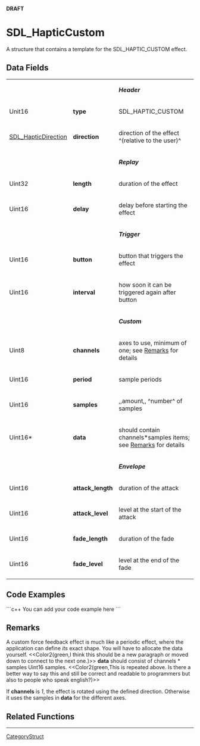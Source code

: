 <!-- pragma section-numbers off -->
<!-- pragma disable-camelcase -->
'''DRAFT'''

= SDL_HapticCustom =
A structure that contains a template for the SDL_HAPTIC_CUSTOM effect.


== Data Fields ==
{|
|
|
|'''''Header'''''
|-
|Unit16
|'''type'''
|SDL_HAPTIC_CUSTOM
|-
|[[SDL_HapticDirection]]
|'''direction'''
|direction of the effect ^(relative to the user)^
|-
|
|
|'''''Replay'''''
|-
|Uint32
|'''length'''
|duration of the effect
|-
|Uint16
|'''delay'''
|delay before starting the effect
|-
|
|
|'''''Trigger'''''
|-
|Uint16
|'''button'''
|button that triggers the effect
|-
|Uint16
|'''interval'''
|how soon it can be triggered again after button
|-
|
|
|'''''Custom'''''
|-
|Uint8
|'''channels'''
|axes to use, minimum of one; see [[#Remarks|Remarks]] for details
|-
|Uint16
|'''period'''
|sample periods
|-
|Uint16
|'''samples'''
|,,amount,, ^number^ of samples
|-
|Uint16*
|'''data'''
|should contain channels*samples items; see [[#Remarks|Remarks]] for details
|-
|
|
|'''''Envelope'''''
|-
|Uint16
|'''attack_length'''
|duration of the attack
|-
|Uint16
|'''attack_level'''
|level at the start of the attack
|-
|Uint16
|'''fade_length'''
|duration of the fade
|-
|Uint16
|'''fade_level'''
|level at the end of the fade
|}

== Code Examples ==
```c++
You can add your code example here
```

== Remarks ==
A custom force feedback effect is much like a periodic effect, where the application can define ''its'' exact shape. You will have to allocate the data yourself.
<<Color2(green,I think this should be a new paragraph or moved down to connect to the next one.)>> '''data''' should consist of channels * samples Uint16 samples. <<Color2(green,This is repeated above. Is there a better way to say this and still be correct and readable to programmers but also to people who speak english?)>>

If '''channels''' is ''1'', the effect is rotated using the defined direction. Otherwise it uses the samples in '''data''' for the different axes. 

== Related Functions ==

----
[[CategoryStruct]]
